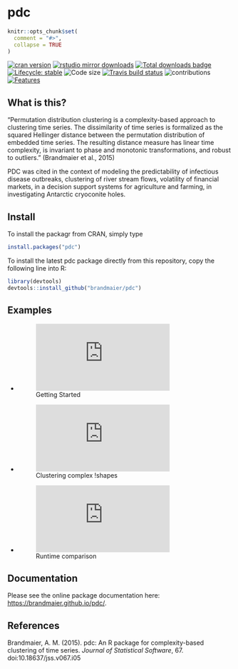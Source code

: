 pdc
==========

```r
knitr::opts_chunk$set(
  comment = "#>",
  collapse = TRUE
)
```

<!-- badges: start -->

[![cran version](http://www.r-pkg.org/badges/version/pdc)](https://cran.r-project.org/package=pdc)
[![rstudio mirror downloads](http://cranlogs.r-pkg.org/badges/pdc)](https://github.com/metacran/cranlogs.app)
[![Total downloads badge](https://cranlogs.r-pkg.org/badges/grand-total/pdc?color=blue)](https://CRAN.R-project.org/pdc)
[![Lifecycle: stable](https://img.shields.io/badge/lifecycle-stable-brightgreen.svg)](https://www.tidyverse.org/lifecycle/#stable)
![Code size](https://img.shields.io/github/languages/code-size/brandmaier/pdc.svg)
[![Travis build status](https://travis-ci.com/brandmaier/pdc.svg?branch=master)](https://travis-ci.com/brandmaier/pdc)
![contributions](https://img.shields.io/badge/contributions-welcome-brightgreen.svg?style=flat)
[![Features](https://img.shields.io/badge/features-pdc-orange.svg?colorB=2196F3)](https://brandmaier.github.io/pdc/reference/index.html) 

<!-- badges: end -->

## What is this?

"Permutation distribution clustering is a complexity-based approach to clustering time
series. The dissimilarity of time series is formalized as the squared Hellinger distance
between the permutation distribution of embedded time series. The resulting distance
measure has linear time complexity, is invariant to phase and monotonic transformations,
and robust to outliers." (Brandmaier et al., 2015)

PDC was cited in the context of modeling the predictability of infectious disease outbreaks, 
clustering of river stream flows, volatility of financial markets, in a decision support systems 
for agriculture and farming, in investigating Antarctic cryoconite holes.

## Install

To install the packagr from CRAN, simply type

```r
install.packages("pdc")
```

To install the latest pdc package directly from this repository, copy the following line into R:

```r
library(devtools)
devtools::install_github("brandmaier/pdc")
```

## Examples

- ![Getting Started](https://brandmaier.github.io/pdc/articles/Getting_started.html)
- ![Clustering complex
!shapes](https://brandmaier.github.io/pdc/articles/Complex_shapes.html)
- ![Runtime comparison](https://brandmaier.github.io/pdc/articles/Runtime_comparison.html)

## Documentation

Please see the online package documentation here: [https://brandmaier.github.io/pdc/](https://brandmaier.github.io/pdc/).

## References

Brandmaier, A. M. (2015). pdc: An R package for complexity-based clustering of time series. *Journal of Statistical Software*, 67. doi:10.18637/jss.v067.i05

